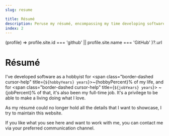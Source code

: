 ```yaml
---
slug: resume

title: Résumé
description: Peruse my résumé, encompassing my time developing software both as a hobbyist and full-time for many years.
index: 2
---
```







  (profile) => profile.site.id === 'github' || profile.site.name === 'GitHub'
)?.url

# Résumé

I've developed software as a hobbyist for
<span class="border-dashed cursor-help" title={`${hobbyYears} years`}>~{hobbyPercent}%</span> of my life, and
for <span class="border-dashed cursor-help" title={`${jobYears} years`}> ~{jobPercent}% </span> of that,
it's also been my full-time job. It's a privilege to be able to make a living
doing what I love.

As my résumé could no longer hold all the details that I want to showcase, I try to maintain this website.

If you like what you see here and want to work with me, you can contact me via your preferred <Link url="/">communication channel</Link>.
